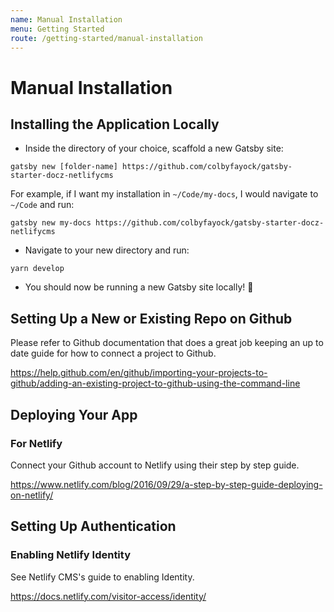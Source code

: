 ```yaml
---
name: Manual Installation
menu: Getting Started
route: /getting-started/manual-installation
---
```

# Manual Installation

## Installing the Application Locally
* Inside the directory of your choice, scaffold a new Gatsby site:
```
gatsby new [folder-name] https://github.com/colbyfayock/gatsby-starter-docz-netlifycms
```
For example, if I want my installation in `~/Code/my-docs`, I would navigate to `~/Code` and run:
```
gatsby new my-docs https://github.com/colbyfayock/gatsby-starter-docz-netlifycms
```
* Navigate to your new directory and run:
```
yarn develop
```
* You should now be running a new Gatsby site locally! 🎉

## Setting Up a New or Existing Repo on Github
Please refer to Github documentation that does a great job keeping an up to date guide for how to connect a project to Github.

https://help.github.com/en/github/importing-your-projects-to-github/adding-an-existing-project-to-github-using-the-command-line

## Deploying Your App

### For Netlify
Connect your Github account to Netlify using their step by step guide.

https://www.netlify.com/blog/2016/09/29/a-step-by-step-guide-deploying-on-netlify/

## Setting Up Authentication

### Enabling Netlify Identity

See Netlify CMS's guide to enabling Identity.

https://docs.netlify.com/visitor-access/identity/
